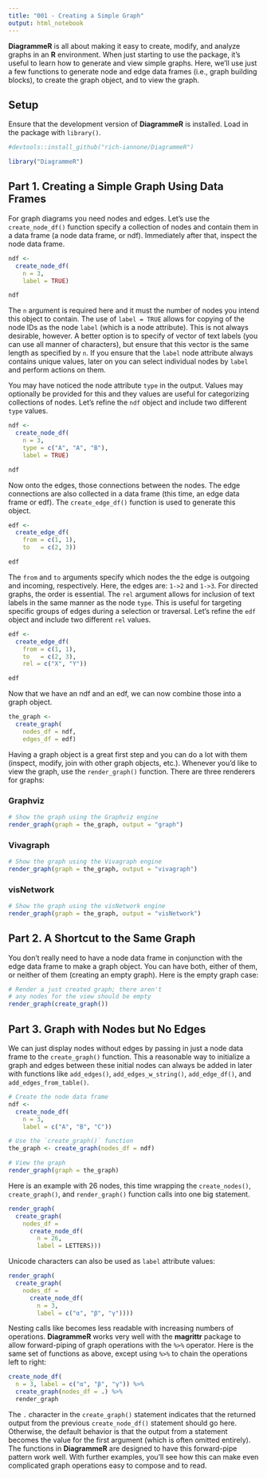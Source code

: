 ```yaml
---
title: "001 - Creating a Simple Graph"
output: html_notebook
---
```


**DiagrammeR** is all about making it easy to create, modify, and analyze graphs in an **R** environment. When just starting to use the package, it's useful to learn how to generate and view simple graphs. Here, we'll use just a few functions to generate node and edge data frames (i.e., graph building blocks), to create the graph object, and to view the graph.

## Setup

Ensure that the development version of **DiagrammeR** is installed. Load in the package with `library()`.

```r
#devtools::install_github("rich-iannone/DiagrammeR")

library("DiagrammeR")
```

## Part 1. Creating a Simple Graph Using Data Frames

For graph diagrams you need nodes and edges. Let's use the `create_node_df()` function specify a collection of nodes and contain them in a data frame (a node data frame, or ndf). Immediately after that, inspect the node data frame.

```r
ndf <- 
  create_node_df(
    n = 3,
    label = TRUE)

ndf
```

The `n` argument is required here and it must the number of nodes you intend this object to contain. The use of `label = TRUE` allows for copying of the node IDs as the node `label` (which is a node attribute). This is not always desirable, however. A better option is to specify of vector of text labels (you can use all manner of characters), but ensure that this vector is the same length as specified by `n`. If you ensure that the `label` node attribute always contains unique values, later on you can select individual nodes by `label` and perform actions on them.

You may have noticed the node attribute `type` in the output. Values may optionally be provided for this and they values are useful for categorizing collections of nodes. Let's refine the `ndf` object and include two different `type` values.

```r
ndf <- 
  create_node_df(
    n = 3,
    type = c("A", "A", "B"),
    label = TRUE)

ndf
```

Now onto the edges, those connections between the nodes. The edge connections are also collected in a data frame (this time, an edge data frame or edf). The `create_edge_df()` function is used to generate this object.

```r
edf <- 
  create_edge_df(
    from = c(1, 1),
    to   = c(2, 3))

edf
```

The `from` and `to` arguments specify which nodes the the edge is outgoing and incoming, respectively. Here, the edges are: `1->2` and `1->3`. For directed graphs, the order is essential. The `rel` argument allows for inclusion of text labels in the same manner as the node `type`. This is useful for targeting specific groups of edges during a selection or traversal. Let's refine the `edf` object and include two different `rel` values.

```r
edf <- 
  create_edge_df(
    from = c(1, 1),
    to   = c(2, 3),
    rel = c("X", "Y"))

edf
```

Now that we have an ndf and an edf, we can now combine those into a graph object.

```r
the_graph <- 
  create_graph(
    nodes_df = ndf,
    edges_df = edf)
```

Having a graph object is a great first step and you can do a lot with them (inspect, modify, join with other graph objects, etc.). Whenever you'd like to view the graph, use the `render_graph()` function. There are three renderers for graphs:

### Graphviz

```r
# Show the graph using the Graphviz engine
render_graph(graph = the_graph, output = "graph")
```

### Vivagraph

```r
# Show the graph using the Vivagraph engine
render_graph(graph = the_graph, output = "vivagraph")
```

### visNetwork
```r
# Show the graph using the visNetwork engine
render_graph(graph = the_graph, output = "visNetwork")
```

## Part 2. A Shortcut to the Same Graph

You don't really need to have a node data frame in conjunction with the edge data frame to make a graph object. You can have both, either of them, or neither of them (creating an empty graph). Here is the empty graph case:

```r
# Render a just created graph; there aren't
# any nodes for the view should be empty
render_graph(create_graph())
```

## Part 3. Graph with Nodes but No Edges

We can just display nodes without edges by passing in just a node data frame to the `create_graph()` function. This a reasonable way to initialize a graph and edges between these initial nodes can always be added in later with functions like `add_edges()`, `add_edges_w_string()`, `add_edge_df()`, and `add_edges_from_table()`.

```r
# Create the node data frame
ndf <- 
  create_node_df(
    n = 3,
    label = c("A", "B", "C"))

# Use the `create_graph()` function
the_graph <- create_graph(nodes_df = ndf)

# View the graph
render_graph(graph = the_graph)
```

Here is an example with 26 nodes, this time wrapping the `create_nodes()`, `create_graph()`, and `render_graph()` function calls into one big statement.

```r
render_graph(
  create_graph(
    nodes_df =
      create_node_df(
        n = 26,
        label = LETTERS)))
```

Unicode characters can also be used as `label` attribute values:

```r
render_graph(
  create_graph(
    nodes_df =
      create_node_df(
        n = 3,
        label = c("α", "β", "γ"))))
```

Nesting calls like becomes less readable with increasing numbers of operations. **DiagrammeR** works very well with the **magrittr** package to allow forward-piping of graph operations with the `%>%` operator. Here is the same set of functions as above, except using `%>%` to chain the operations left to right:

```r
create_node_df(
  n = 3, label = c("α", "β", "γ")) %>%
  create_graph(nodes_df = .) %>%
  render_graph
```

The `.` character in the `create_graph()` statement indicates that the returned output from the previous `create_node_df()` statement should go here. Otherwise, the default behavior is that the output from a statement becomes the value for the first argument (which is often omitted entirely). The functions in **DiagrammeR** are designed to have this forward-pipe pattern work well. With further examples, you'll see how this can make even complicated graph operations easy to compose and to read.


